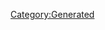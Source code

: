 {{Database/Music/MusicInfo
 |ID=147
 |Cov=148
 |Cd=29
 |Nam=141
 |Div=141
 |Ma=1
 |SerieId=3
 |SerieLogoId=3
 |WavId=148
 |VariationId=0
 |Dsc=141
 |Strt=10
 |ValkyrieBattle=1
 |ValkyrieIntro=1
 |ValkyrieIntroSky=1
 |DivaSolo=1
 |DivaMulti=1
 |Exp=1
}}
[[Category:Generated]]
